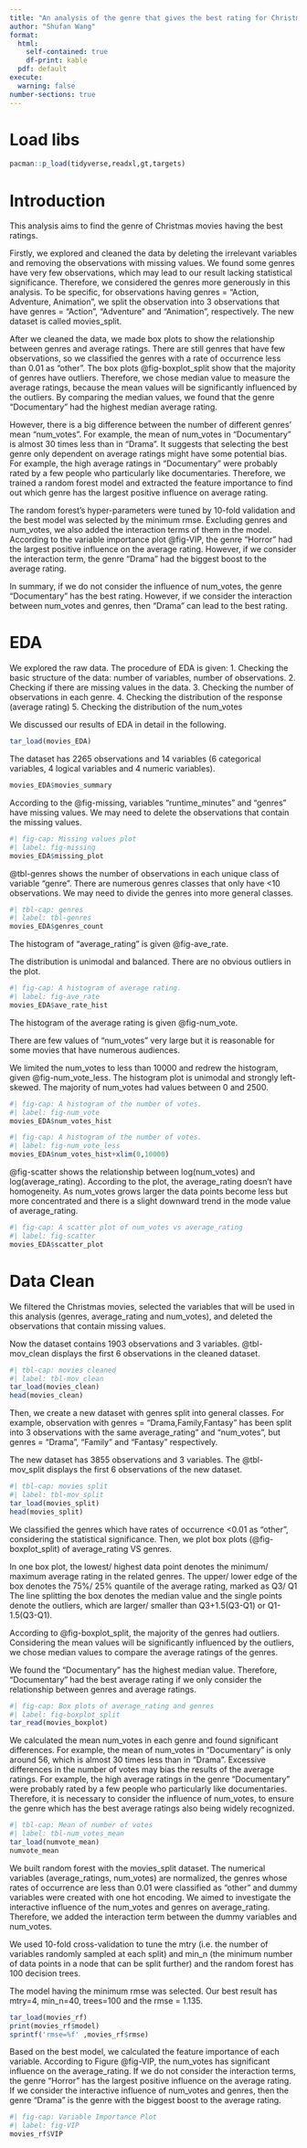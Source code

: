 ```yaml
---
title: "An analysis of the genre that gives the best rating for Christmas movies"
author: "Shufan Wang"
format: 
  html: 
    self-contained: true
    df-print: kable
  pdf: default
execute: 
  warning: false
number-sections: true
---
```


# Load libs

```r
pacman::p_load(tidyverse,readxl,gt,targets)
```

# Introduction {#sec-introduction}

This analysis aims to find the genre of Christmas movies having the best ratings. 

Firstly, we explored and cleaned the data by deleting the irrelevant variables and removing the observations with missing values. We found some genres have very few observations, which may lead to our result lacking statistical significance. Therefore, we considered the genres more generously in this analysis. To be specific, for observations having genres = "Action, Adventure, Animation", we split the observation into 3 observations that have genres = "Action", "Adventure" and "Animation", respectively. The new dataset is called movies_split.

After we cleaned the data, we made box plots to show the relationship between genres and average ratings. There are still genres that have few observations, so we classified the genres with a rate of occurrence less than 0.01 as "other". The box plots @fig-boxplot_split show that the majority of genres have outliers. Therefore, we chose median value to measure the average ratings, because the mean values will be significantly influenced by the outliers. By comparing the median values, we found that the genre "Documentary" had the highest median average rating.

However, there is a big difference between the number of different genres' mean "num\_votes". For example, the mean of num_votes in "Documentary" is almost 30 times less than in "Drama". It suggests that selecting the best genre only dependent on average ratings might have some potential bias. For example, the high average ratings in "Documentary" were probably rated by a few people who particularly like documentaries. Therefore, we trained a random forest model and extracted the feature importance to find out which genre has the largest positive influence on average rating.

The random forest's hyper-parameters were tuned by 10-fold validation and the best model was selected by the minimum rmse. Excluding genres and num_votes, we also added the interaction terms of them in the model.
According to the variable importance plot @fig-VIP, the genre "Horror" had the largest positive influence on the average rating. However, if we consider the interaction term, the genre "Drama" had the biggest boost to the average rating.

In summary, if we do not consider the influence of num_votes, the genre "Documentary" has the best rating. However, if we consider the interaction between num_votes and genres, then "Drama" can lead to the best rating.


# EDA 

We explored the raw data. The procedure of EDA is given:
1. Checking the basic structure of the data: number of variables, number of observations.
2. Checking if there are missing values in the data.
3. Checking the number of observations in each genre.
4. Checking the distribution of the response (average rating)
5. Checking the distribution of the num_votes

We discussed our results of EDA in detail in the following.

```r
tar_load(movies_EDA)
```

The dataset has 2265 observations and 14 variables (6 categorical variables, 4 logical variables and 4 numeric variables).

```r
movies_EDA$movies_summary
```

According to the @fig-missing, variables "runtime_minutes" and "genres" have missing values. We may need to delete the observations that contain the missing values.

```r
#| fig-cap: Missing values plot
#| label: fig-missing
movies_EDA$missing_plot
```

@tbl-genres shows the number of observations in each unique class of variable "genre". There are numerous genres classes that only have \<10 observations. We may need to divide the genres into more general classes.

```r
#| tbl-cap: genres
#| label: tbl-genres
movies_EDA$genres_count
```

The histogram of "average_rating" is given @fig-ave_rate.

The distribution is unimodal and balanced. There are no obvious outliers in the plot.

```r
#| fig-cap: A histogram of average rating.
#| label: fig-ave_rate
movies_EDA$ave_rate_hist
```

The histogram of the average rating is given @fig-num_vote.

There are few values of "num_votes" very large but it is reasonable for some movies that have numerous audiences.

We limited the num_votes to less than 10000 and redrew the histogram, given @fig-num_vote_less. The histogram plot is unimodal and strongly left-skewed. The majority of num_votes had values between 0 and 2500.

```r
#| fig-cap: A histogram of the number of votes.
#| label: fig-num_vote
movies_EDA$num_votes_hist
```

```r
#| fig-cap: A histogram of the number of votes.
#| label: fig-num_vote_less
movies_EDA$num_votes_hist+xlim(0,10000)
```
@fig-scatter shows the relationship between log(num_votes) and log(average_rating). According to the plot, the average_rating doesn't have homogeneity. As num_votes grows larger the data points become less but more concentrated and there is a slight downward trend in the mode value of average_rating.

```r
#| fig-cap: A scatter plot of num_votes vs average_rating
#| label: fig-scatter
movies_EDA$scatter_plot
```

# Data Clean

We filtered the Christmas movies, selected the variables that will be used in this analysis (genres, average_rating and num_votes), and deleted the observations that contain missing values.

Now the dataset contains 1903 observations and 3 variables. 
@tbl-mov_clean displays the first 6 observations in the cleaned dataset.
```r
#| tbl-cap: movies cleaned
#| label: tbl-mov_clean
tar_load(movies_clean)
head(movies_clean)
```

Then, we create a new dataset with genres split into general classes. For example, observation with genres = "Drama,Family,Fantasy" has been split into 3 observations with the same average_rating" and "num_votes", but genres = "Drama", "Family" and "Fantasy" respectively.

The new dataset has 3855 observations and 3 variables.
The @tbl-mov_split displays the first 6 observations of the new dataset.
```r

#| tbl-cap: movies split
#| label: tbl-mov_split
tar_load(movies_split)
head(movies_split)
```

We classified the genres which have rates of occurrence \<0.01 as "other", considering the statistical significance. Then, we plot box plots (@fig-boxplot_split) of average_rating VS genres.

In one box plot, the lowest/ highest data point denotes the minimum/ maximum average rating in the related genres. The upper/ lower edge of the box denotes the 75%/ 25% quantile of the average rating, marked as Q3/ Q1 The line splitting the box denotes the median value and the single points denote the outliers, which are larger/ smaller than Q3+1.5(Q3-Q1) or Q1-1.5(Q3-Q1).

According to @fig-boxplot_split, the majority of the genres had outliers. Considering the mean values will be significantly influenced by the outliers, we chose median values to compare the average ratings of the genres.

We found the "Documentary" has the highest median value. Therefore, "Documentary" had the best average rating if we only consider the relationship between genres and average ratings.

```r
#| fig-cap: Box plots of average_rating and genres
#| label: fig-boxplot_split
tar_read(movies_boxplot)

```

We calculated the mean num_votes in each genre and found significant differences. For example, the mean of num_votes in "Documentary" is only around 56, which is almost 30 times less than in "Drama". Excessive differences in the number of votes may bias the results of the average ratings. For example, the high average ratings in the genre "Documentary" were probably rated by a few people who particularly like documentaries. Therefore, it is necessary to consider the influence of num_votes, to ensure the genre which has the best average ratings also being widely recognized.

```r
#| tbl-cap: Mean of number of votes
#| label: tbl-num_votes_mean
tar_load(numvote_mean)
numvote_mean
```


We built random forest with the movies_split dataset. The numerical variables (average_ratings, num_votes) are normalized, the genres whose rates of occurrence are less than 0.01 were classified as "other" and dummy variables were created with one hot encoding. We aimed to investigate the interactive influence of the num_votes and genres on average_rating. Therefore, we added the interaction term between the dummy variables and num_votes.

We used 10-fold cross-validation to tune the mtry (i.e. the number of variables randomly sampled at each split) and min_n (the minimum number of data points in a node that can be split further) and the random forest has 100 decision trees.

The model having the minimum rmse was selected. Our best result has mtry=4, min_n=40, trees=100 and the rmse = 1.135. 

```r
tar_load(movies_rf)
print(movies_rf$model)
sprintf('rmse=%f' ,movies_rf$rmse)
```

Based on the best model, we calculated the feature importance of each variable. According to Figure @fig-VIP, the num_votes has significant influence on the average_rating. If we do not consider the interaction terms, the genre "Horror" has the largest positive influence on the average rating. If we consider the interactive influence of num_votes and genres, then the genre "Drama" is the genre with the biggest boost to the average rating.


```r
#| fig-cap: Variable Importance Plot
#| label: fig-VIP
movies_rf$VIP
```


